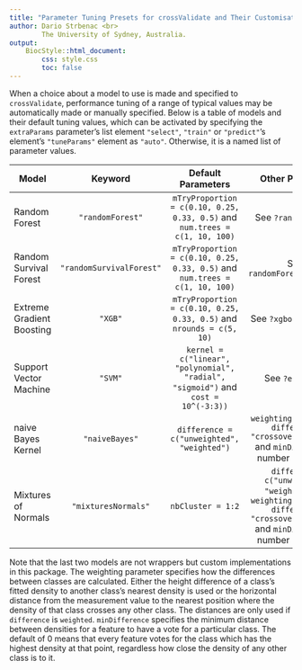 ```yaml
---
title: "Parameter Tuning Presets for crossValidate and Their Customisation"
author: Dario Strbenac <br>
        The University of Sydney, Australia.
output: 
    BiocStyle::html_document:
        css: style.css
        toc: false
---
```


When a choice about a model to use is made and specified to `crossValidate`, performance tuning of a range of typical values may be automatically made or manually specified. Below is a table of models and their default tuning values, which can be activated by specifying the `extraParams` parameter's list element `"select"`, `"train"` or `"predict"`'s element's `"tuneParams"` element as `"auto"`. Otherwise, it is a named list of parameter values.

Model | Keyword | Default Parameters | Other Parameters
----|:----:|:----:|:----:
Random Forest | `"randomForest"` | `mTryProportion = c(0.10, 0.25, 0.33, 0.5)` and `num.trees = c(1, 10, 100)` | See `?ranger::ranger` 
Random Survival Forest | `"randomSurvivalForest"` | `mTryProportion = c(0.10, 0.25, 0.33, 0.5)` and `num.trees = c(1, 10, 100)` | See `?randomForestSRC::rfsrc`
Extreme Gradient Boosting | `"XGB"` | `mTryProportion = c(0.10, 0.25, 0.33, 0.5)` and `nrounds = c(5, 10)` | See `?xgboost::xgboost`
Support Vector Machine | `"SVM"` | `kernel = c("linear", "polynomial", "radial", "sigmoid")` and  `cost = 10^(-3:3))` | See `?e1071::svm`
naive Bayes Kernel | `"naiveBayes"` | `difference = c("unweighted", "weighted")` | `weighting = c("height difference", "crossover distance")` and `minDifference`, a number 0 or higher.
Mixtures of Normals | `"mixturesNormals"` | `nbCluster = 1:2` | `difference = c("unweighted", "weighted")` and `weighting = c("height difference", "crossover distance")` and `minDifference`, a number 0 or higher.

Note that the last two models are not wrappers but custom implementations in this package. The weighting parameter specifies how the differences between classes are calculated. Either the height difference of a class's fitted density to another class's nearest density is used or the horizontal distance from the measurement value to the nearest position where the density of that class crosses any other class. The distances are only used if `difference` is `weighted`. `minDifference` specifies the minimum distance between densities for a feature to have a vote for a particular class. The default of 0 means that every feature votes for the class which has the highest density at that point, regardless how close the density of any other class is to it.